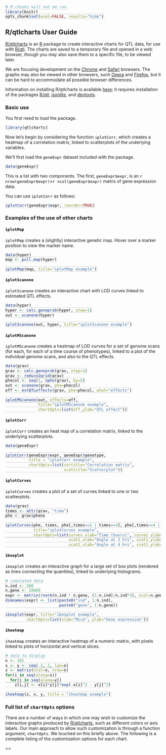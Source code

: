 %\VignetteEngine{knitr::knitr}
%\VignetteIndexEntry{R/qtlcharts User Guide}

```r
# R chunks will not be run 
library(knitr)
opts_chunk$set(eval=FALSE, results="hide")
```

## R/qtlcharts User Guide

[R/qtlcharts](http://kbroman.github.io/qtlcharts) is an
[R](http://www.r-project.org) package to create interactive charts for
QTL data, for use with [R/qtl](http://www.rqtl.org). The charts are
saved to a temporary file and opened in a web browser, though you may also
save them to a specific file, to be viewed later.

We are focusing development on the
[Chrome](http://www.google.com/chrome/browser) and
[Safari](https://www.apple.com/safari/) browsers. The graphs may also
be viewed in other browsers, such [Opera](http://www.opera.com/) and
[Firefox](http://www.mozilla.org/en-US/firefox/new/), but it can be
hard to accommodate all possible browser differences.

Information on installing R/qtlcharts is available
[here](http://kbroman.github.io/qtlcharts/pages/installation.html); it
requires installation of the packages [R/qtl](http://www.rqtl.org),
[jsonlite](http://cran.r-project.org/web/packages/jsonlite/), and
[devtools](https://github.com/hadley/devtools).

### Basic use

You first need to load the package.

```r
library(qtlcharts)
```

Now let's begin by considering the function `iplotCorr`, which creates
a heatmap of a correlation matrix, linked to scatterplots of the
underlying variables.

We'll first load the `geneExpr` dataset included with the package.

```r
data(geneExpr)
```

This is a list with two components. The first, `geneExpr$expr`, is an
`r nrow(geneExpr$expr)`&times;`r ncol(geneExpr$expr)` matrix of gene
expression data.

You can use `iplotCorr` as follows:

```r
iplotCorr(geneExpr$expr, reorder=TRUE)
```


### Examples of the use of other charts

#### `iplotMap`

`iplotMap` creates a (slightly) interactive genetic map. Hover over a
marker position to view the marker name.

```r
data(hyper)
map <- pull.map(hyper)

iplotMap(map, title="iplotMap example")
```

#### `iplotScanone`

`iplotScanone` creates an interactive chart with LOD
curves linked to estimated QTL effects.


```r
data(hyper)
hyper <- calc.genoprob(hyper, step=1)
out <- scanone(hyper)

iplotScanone(out, hyper, title="iplotScanone example")
```

#### `iplotMScanone`

`iplotMScanone` creates a heatmap of LOD curves for a set of genome
scans (for each, for each of a time course of phenotypes), linked to a
plot of the individual genome scans, and also to the QTL effects.

```r
data(grav)
grav <- calc.genoprob(grav, step=1)
grav <- reduce2grid(grav)
phecol <- seq(1, nphe(grav), by=5)
out <- scanone(grav, phe=phecol)
eff <- estQTLeffects(grav, phe=phecol, what="effects")

iplotMScanone(out, effects=eff,
              title="iplotMScanone example",
              chartOpts=list(eff_ylab="QTL effect"))
```


#### `iplotCorr`

`iplotCorr` creates an heat map of a correlation matrix, linked to the
underlying scatterplots.

```r
data(geneExpr)

iplotCorr(geneExpr$expr, geneExpr$genotype,
          title = "iplotCorr example",
          chartOpts=list(cortitle="Correlation matrix",
                         scattitle="Scatterplot"))
```


#### `iplotCurves`

`iplotCurves` creates a plot of a set of curves linked to one or two
scatterplots.

```r
data(grav)
times <- attr(grav, "time")
phe <- grav$pheno

iplotCurves(phe, times, phe[,times==2 | times==4], phe[,times==4 | times==6],
            title="iplotCurves example",
            chartOpts=list(curves_xlab="Time (hours)", curves_ylab="Root tip angle (degrees)",
                           scat1_xlab="Angle at 2 hrs", scat1_ylab="Angle at 4 hrs",
                           scat2_xlab="Angle at 4 hrs", scat2_ylab="Angle at 6 hrs"))
```

#### `iboxplot`

`iboxplot` creates an interactive graph for a large set of box plots
(rendered as lines connecting the quantiles), linked to underlying
histograms.

```r
# simulated data
n.ind <- 500
n.gene <- 10000
expr <- matrix(rnorm(n.ind * n.gene, (1:n.ind)/n.ind*3), ncol=n.gene)
dimnames(expr) <- list(paste0("ind", 1:n.ind),
                       paste0("gene", 1:n.gene))

iboxplot(expr, title="iboxplot example",
         chartOpts=list(xlab="Mice", ylab="Gene expression"))
```

#### `iheatmap`

`iheatmap` creates an interactive heatmap of a numeric matrix, with
pixels linked to plots of horizontal and vertical slices.

```r
# data to display
n <- 101
x <- y <- seq(-2, 2, len=n)
z <- matrix(ncol=n, nrow=n)
for(i in seq(along=x))
  for(j in seq(along=y))
    z[i,j] <- x[i]*y[j]*exp(-x[i]^2 - y[j]^2)

iheatmap(z, x, y, title = "iheatmap example")
```




### Full list of `chartOpts` options

There are a number of ways in which one may wish to customize the
interactive graphs produced by
[R/qtlcharts](http://kbroman.github.io/qtlcharts), such as different
colors or axis labels. Our main approach to allow such customization
is through a function argument, `chartOpts`. We touched on this
briefly above. The following is a complete listing of the
customization options for each chart.

<<insert_chartOpts_here>>

<style type="text/css">
body {
    margin-left: 100px;
}
code {
    padding: 0;
    font-size: 90%;
    color: black;
    background-color: white;
    border: 0px solid white;
}
pre code {
    border: 1px solid #ccc;    
}
</style>
